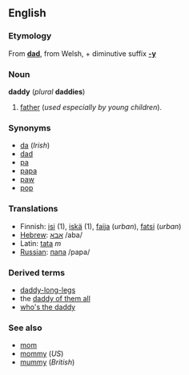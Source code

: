 ==English==
===Etymology===
From '''[[dad]]''', from Welsh, + diminutive suffix '''[[-y]]'''

===Noun===
'''daddy''' (''plural'' '''daddies''')

#[[father]] (''used especially by young children'').

===Synonyms===
*[[da]] (''Irish'')
*[[dad]]
*[[pa]]
*[[papa]]
*[[paw]]
*[[pop]]

===Translations===
*Finnish: [[isi#Finnish|isi]] (1), [[iskä]] (1), [[faija]] (''urban''), [[fatsi]] (''urban'')
*[[Hebrew]]: [[:he:אבא|אבא]] /aba/
*Latin: [[tata]] ''m''
*[[Russian]]: [[:ru:папа|папа]] /papa/

===Derived terms===
*[[daddy-long-legs]]
*the [[daddy of them all]]
*[[who's the daddy]]

===See also===
*[[mom]]
*[[mommy]] (''US'')
*[[mummy]] (''British'')